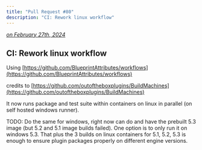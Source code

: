 ```yaml
---
title: "Pull Request #80"
description: "CI: Rework linux workflow"
---
```


*[on February 27th, 2024](https://github.com/BlueprintAttributes/BlueprintAttributes/pull/80)*

## CI: Rework linux workflow

Using [https://github.com/BlueprintAttributes/workflows](https://github.com/BlueprintAttributes/workflows)

credits to [https://github.com/outoftheboxplugins/BuildMachines](https://github.com/outoftheboxplugins/BuildMachines)

It now runs package and test suite within containers on linux in parallel (on self hosted windows runner).

TODO: Do the same for windows, right now can do and have the prebuilt 5.3 image (but 5.2 and 5.1 image builds failed). One option is to only run it on windows 5.3. That plus the 3 builds on linux containers for 5.1, 5.2, 5.3 is enough to ensure plugin packages properly on different engine versions.

